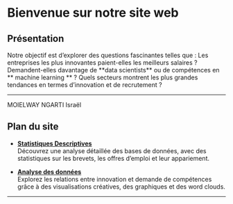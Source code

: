 # Bienvenue sur notre site web

## Présentation

Notre objectif est d'explorer des questions fascinantes telles que :
Les entreprises les plus innovantes paient-elles les meilleurs salaires ?
Demandent-elles davantage de \*\*data scientists\*\* ou de compétences en \*\* machine learning \*\* ?
Quels secteurs montrent les plus grandes tendances en termes d'innovation et de recrutement ?

------------------------------------------------------------------------

MOIELWAY NGARTI Israël

## Plan du site

-   [**Statistiques Descriptives**](Statistiques Descriptives.html)\
    Découvrez une analyse détaillée des bases de données, avec des statistiques sur les brevets, les offres d’emploi et leur appariement.

-   [**Analyse des données**](Analyses de Données.html)\
    Explorez les relations entre innovation et demande de compétences grâce à des visualisations créatives, des graphiques et des word clouds.

------------------------------------------------------------------------
